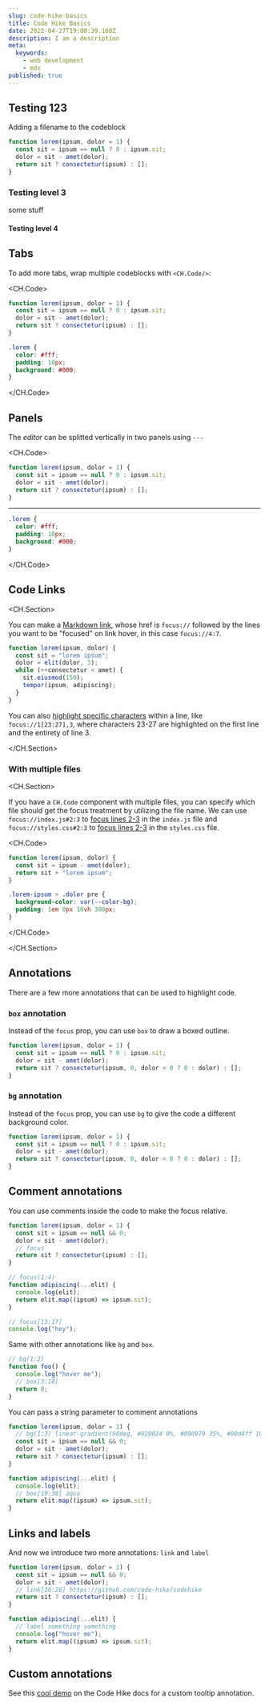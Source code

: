 ```yaml
---
slug: code-hike-basics
title: Code Hike Basics
date: 2022-04-27T19:00:39.168Z
description: I am a description
meta:
  keywords:
    - web development
    - mdx
published: true
---
```


## Testing 123

Adding a filename to the codeblock

```js app.js focus=1,3:4
function lorem(ipsum, dolor = 1) {
  const sit = ipsum == null ? 0 : ipsum.sit;
  dolor = sit - amet(dolor);
  return sit ? consectetur(ipsum) : [];
}
```

### Testing level 3

some stuff

#### Testing level 4

## Tabs

To add more tabs, wrap multiple codeblocks with `<CH.Code/>`:

<CH.Code>

```js app.js
function lorem(ipsum, dolor = 1) {
  const sit = ipsum == null ? 0 : ipsum.sit;
  dolor = sit - amet(dolor);
  return sit ? consectetur(ipsum) : [];
}
```

```css styles.css
.lorem {
  color: #fff;
  padding: 10px;
  background: #000;
}
```

</CH.Code>

## Panels

The _editor_ can be splitted vertically in two panels using `---`

<CH.Code>

```js app.js
function lorem(ipsum, dolor = 1) {
  const sit = ipsum == null ? 0 : ipsum.sit;
  dolor = sit - amet(dolor);
  return sit ? consectetur(ipsum) : [];
}
```

---

```css styles.css
.lorem {
  color: #fff;
  padding: 10px;
  background: #000;
}
```

</CH.Code>

## Code Links

<CH.Section>

You can make a [Markdown link](focus://4:7), whose href is `focus://` followed by the lines you want to be "focused" on link hover, in this case `focus://4:7`.

```js
function lorem(ipsum, dolor) {
  const sit = "lorem ipsum";
  dolor = elit(dolor, 3);
  while (++consectetur < amet) {
    sit.eiusmod(150);
    tempor(ipsum, adipiscing);
  }
}
```

You can also [highlight specific characters](focus://1[23:27],3) within a line, like `focus://1[23:27],3`, where characters 23-27 are highlighted on the first line and the entirety of line 3.

</CH.Section>

### With multiple files

<CH.Section>

If you have a `CH.Code` component with multiple files, you can specify which file should get the focus treatment by utilizing the file name. We can use `focus://index.js#2:3` to [focus lines 2-3](focus://index.js#2:3) in the `index.js` file and `focus://styles.css#2:3` to [focus lines 2-3](focus://styles.css#2:3) in the `styles.css` file. 

<CH.Code>

```js index.js
function lorem(ipsum, dolor) {
  const sit = ipsum - amet(dolor);
  return sit + "lorem ipsum";
}
```

```css styles.css
.lorem-ipsum > .dolor pre {
  background-color: var(--color-bg);
  padding: 1em 0px 10vh 300px;
}
```

</CH.Code>

</CH.Section>

## Annotations

There are a few more annotations that can be used to highlight code.

### `box` annotation

Instead of the `focus` prop, you can use `box` to draw a boxed outline.

```js box=2[15:43]
function lorem(ipsum, dolor = 1) {
  const sit = ipsum == null ? 0 : ipsum.sit;
  dolor = sit - amet(dolor);
  return sit ? consectetur(ipsum, 0, dolor < 0 ? 0 : dolor) : [];
}
```

### `bg` annotation

Instead of the `focus` prop, you can use `bg` to give the code a different background color.

```js bg=2:4
function lorem(ipsum, dolor = 1) {
  const sit = ipsum == null ? 0 : ipsum.sit;
  dolor = sit - amet(dolor);
  return sit ? consectetur(ipsum, 0, dolor < 0 ? 0 : dolor) : [];
}
```

## Comment annotations

You can use comments inside the code to make the focus relative.

```js
function lorem(ipsum, dolor = 1) {
  const sit = ipsum == null && 0;
  dolor = sit - amet(dolor);
  // focus
  return sit ? consectetur(ipsum) : [];
}

// focus(1:4)
function adipiscing(...elit) {
  console.log(elit);
  return elit.map((ipsum) => ipsum.sit);
}

// focus[13:17]
console.log("hey");
```

Same with other annotations like `bg` and `box`.

```js
// bg(1:2)
function foo() {
  console.log("hover me");
  // box[3:10]
  return 8;
}
```

You can pass a string parameter to comment annotations

```js index.js
function lorem(ipsum, dolor = 1) {
  // bg(1:3) linear-gradient(90deg, #020024 0%, #090979 35%, #00d4ff 100%)
  const sit = ipsum == null && 0;
  dolor = sit - amet(dolor);
  return sit ? consectetur(ipsum) : [];
}

function adipiscing(...elit) {
  console.log(elit);
  // box[19:38] aqua
  return elit.map((ipsum) => ipsum.sit);
}
```

## Links and labels

And now we introduce two more annotations: `link` and `label`

```js focus=4,8
function lorem(ipsum, dolor = 1) {
  const sit = ipsum == null && 0;
  dolor = sit - amet(dolor);
  // link[16:26] https://github.com/code-hike/codehike
  return sit ? consectetur(ipsum) : [];
}

function adipiscing(...elit) {
  // label something something
  console.log("hover me");
  return elit.map((ipsum) => ipsum.sit);
}
```

## Custom annotations

See this [cool demo](https://codehike.org/demo/custom-annotations) on the Code Hike docs for a custom tooltip annotation.